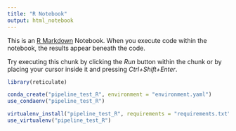 ```yaml
---
title: "R Notebook"
output: html_notebook
---
```


This is an [R Markdown](http://rmarkdown.rstudio.com) Notebook. When you execute code within the notebook, the results appear beneath the code. 

Try executing this chunk by clicking the *Run* button within the chunk or by placing your cursor inside it and pressing *Ctrl+Shift+Enter*. 

```r
library(reticulate)
```

```r
conda_create("pipeline_test_R", environment = "environment.yaml")
use_condaenv("pipeline_test_R")
```


```r
virtualenv_install("pipeline_test_R", requirements = "requirements.txt")
use_virtualenv("pipeline_test_R")
```